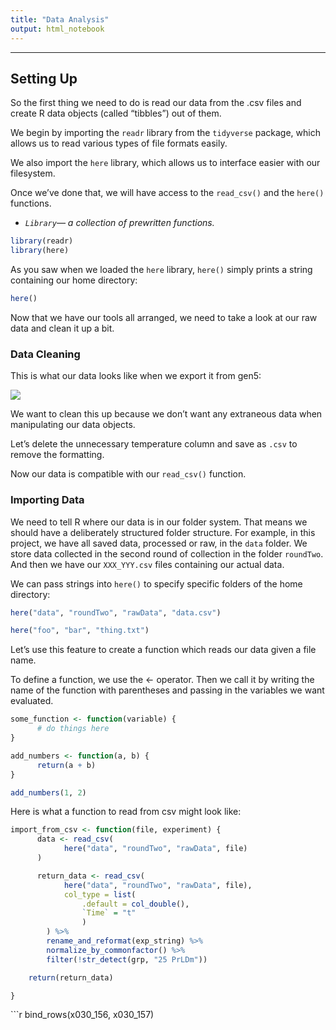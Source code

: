 ```yaml
---
title: "Data Analysis"
output: html_notebook
---
```


------------------------------------------------------------------------

## Setting Up

So the first thing we need to do is read our data from the .csv files and create R data objects (called "tibbles") out of them.

We begin by importing the `readr` library from the `tidyverse` package, which allows us to read various types of file formats easily.

We also import the `here` library, which allows us to interface easier with our filesystem.

Once we've done that, we will have access to the `read_csv()` and the `here()` functions.

- *`Library`--- a collection of prewritten functions.*

```r
library(readr)
library(here)
```

As you saw when we loaded the `here` library, `here()` simply prints a string containing our home directory:

```r
here()
```

Now that we have our tools all arranged, we need to take a look at our raw data and clean it up a bit.


### Data Cleaning

This is what our data looks like when we export it from gen5:

![](./images/excel.png)


We want to clean this up because we don't want any extraneous data when manipulating our data objects.

Let's delete the unnecessary temperature column and save as `.csv` to remove the formatting.

Now our data is compatible with our `read_csv()` function.

### Importing Data

We need to tell R where our data is in our folder system. That means we should have a deliberately structured folder structure. For example, in this project, we have all saved data, processed or raw, in the `data` folder. We store data collected in the second round of collection in the folder `roundTwo`. And then we have our `XXX_YYY.csv` files containing our actual data.

We can pass strings into `here()` to specify specific folders of the home directory:

```r
here("data", "roundTwo", "rawData", "data.csv")
```


```r
here("foo", "bar", "thing.txt")
```

Let's use this feature to create a function which reads our data given a file name.

To define a function, we use the <- operator. Then we call it by writing the name of the function with parentheses and passing in the variables we want evaluated.

```r
some_function <- function(variable) {
      # do things here
}
```

```r
add_numbers <- function(a, b) {
      return(a + b)
}

add_numbers(1, 2)
```

Here is what a function to read from csv might look like:

```r
import_from_csv <- function(file, experiment) {
      data <- read_csv(
            here("data", "roundTwo", "rawData", file)
      )

      return_data <- read_csv(
            here("data", "roundTwo", "rawData", file),
            col_type = list(
                .default = col_double(),
                `Time` = "t"
                )
        ) %>%
        rename_and_reformat(exp_string) %>%
        normalize_by_commonfactor() %>%
        filter(!str_detect(grp, "25 PrLDm"))

    return(return_data)

}
```




```r
bind_rows(x030_156, x030_157)


















































